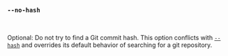 ### `--no-hash`

<br />

Optional: Do not try to find a Git commit hash.
This option conflicts with [`--hash`](#--hash-hash) and overrides its default behavior of searching for a git repository.
